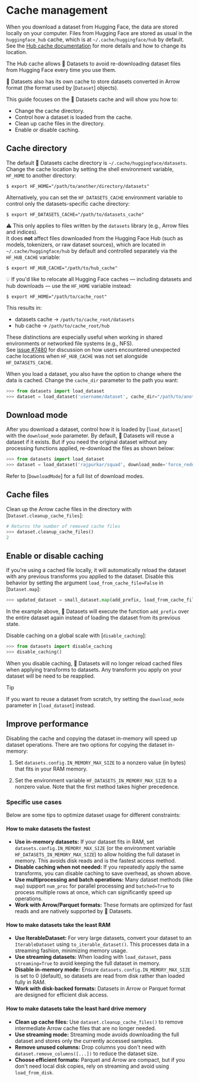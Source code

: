 # Cache management

When you download a dataset from Hugging Face, the data are stored locally on your computer.
Files from Hugging Face are stored as usual in the `huggingface_hub` cache, which is at `~/.cache/huggingface/hub` by default.
See the [Hub cache documentation](https://huggingface.co/docs/huggingface_hub/guides/manage-cache) for more details and how to change its location.

The Hub cache allows 🤗 Datasets to avoid re-downloading dataset files from Hugging Face every time you use them. 

🤗 Datasets also has its own cache to store datasets converted in Arrow format (the format used by [`Dataset`] objects).

This guide focuses on the 🤗 Datasets cache and will show you how to:

- Change the cache directory.
- Control how a dataset is loaded from the cache.
- Clean up cache files in the directory.
- Enable or disable caching.

## Cache directory

The default 🤗 Datasets cache directory is `~/.cache/huggingface/datasets`. Change the cache location by setting the shell environment variable, `HF_HOME` to another directory:

```
$ export HF_HOME="/path/to/another/directory/datasets"
```

Alternatively, you can set the `HF_DATASETS_CACHE` environment variable to control only the datasets-specific cache directory:

```
$ export HF_DATASETS_CACHE="/path/to/datasets_cache"
```

⚠️ This only applies to files written by the `datasets` library (e.g., Arrow files and indices).  
It does **not** affect files downloaded from the Hugging Face Hub (such as models, tokenizers, or raw dataset sources), which are located in `~/.cache/huggingface/hub` by default and controlled separately via the `HF_HUB_CACHE` variable:

```
$ export HF_HUB_CACHE="/path/to/hub_cache"
```

💡 If you'd like to relocate all Hugging Face caches — including datasets and hub downloads — use the `HF_HOME` variable instead:

```
$ export HF_HOME="/path/to/cache_root"
```

This results in:
- datasets cache → `/path/to/cache_root/datasets`
- hub cache → `/path/to/cache_root/hub`

These distinctions are especially useful when working in shared environments or networked file systems (e.g., NFS).  
See [issue #7480](https://github.com/huggingface/datasets/issues/7480) for discussion on how users encountered unexpected cache locations when `HF_HUB_CACHE` was not set alongside `HF_DATASETS_CACHE`.

When you load a dataset, you also have the option to change where the data is cached. Change the `cache_dir` parameter to the path you want:

```py
>>> from datasets import load_dataset
>>> dataset = load_dataset('username/dataset', cache_dir="/path/to/another/directory/datasets")
```

## Download mode

After you download a dataset, control how it is loaded by [`load_dataset`] with the `download_mode` parameter. By default, 🤗 Datasets will reuse a dataset if it exists. But if you need the original dataset without any processing functions applied, re-download the files as shown below:

```py
>>> from datasets import load_dataset
>>> dataset = load_dataset('rajpurkar/squad', download_mode='force_redownload')
```

Refer to [`DownloadMode`] for a full list of download modes.

## Cache files

Clean up the Arrow cache files in the directory with [`Dataset.cleanup_cache_files`]:

```py
# Returns the number of removed cache files
>>> dataset.cleanup_cache_files()
2
```

## Enable or disable caching

If you're using a cached file locally, it will automatically reload the dataset with any previous transforms you applied to the dataset. Disable this behavior by setting the argument `load_from_cache_file=False` in [`Dataset.map`]:

```py
>>> updated_dataset = small_dataset.map(add_prefix, load_from_cache_file=False)
```

In the example above, 🤗 Datasets will execute the function `add_prefix` over the entire dataset again instead of loading the dataset from its previous state.

Disable caching on a global scale with [`disable_caching`]:

```py
>>> from datasets import disable_caching
>>> disable_caching()
```

When you disable caching, 🤗 Datasets will no longer reload cached files when applying transforms to datasets. Any transform you apply on your dataset will be need to be reapplied.

> [!TIP]
> If you want to reuse a dataset from scratch, try setting the `download_mode` parameter in [`load_dataset`] instead.

<a id='load_dataset_enhancing_performance'></a>

## Improve performance

Disabling the cache and copying the dataset in-memory will speed up dataset operations. There are two options for copying the dataset in-memory:

1. Set `datasets.config.IN_MEMORY_MAX_SIZE` to a nonzero value (in bytes) that fits in your RAM memory.

2. Set the environment variable `HF_DATASETS_IN_MEMORY_MAX_SIZE` to a nonzero value. Note that the first method takes higher precedence.

### Specific use cases

Below are some tips to optimize dataset usage for different constraints:

#### How to make datasets the fastest

- **Use in-memory datasets:** If your dataset fits in RAM, set `datasets.config.IN_MEMORY_MAX_SIZE` (or the environment variable `HF_DATASETS_IN_MEMORY_MAX_SIZE`) to allow holding the full dataset in memory. This avoids disk reads and is the fastest access method.
- **Disable caching when not needed:** If you repeatedly apply the same transforms, you can disable caching to save overhead, as shown above.
- **Use multiprocessing and batch operations:** Many dataset methods (like `map`) support `num_proc` for parallel processing and `batched=True` to process multiple rows at once, which can significantly speed up operations.
- **Work with Arrow/Parquet formats:** These formats are optimized for fast reads and are natively supported by 🤗 Datasets.

#### How to make datasets take the least RAM

- **Use IterableDataset:** For very large datasets, convert your dataset to an `IterableDataset` using `to_iterable_dataset()`. This processes data in a streaming fashion, minimizing memory usage.
- **Use streaming datasets:** When loading with `load_dataset`, pass `streaming=True` to avoid keeping the full dataset in memory.
- **Disable in-memory mode:** Ensure `datasets.config.IN_MEMORY_MAX_SIZE` is set to 0 (default), so datasets are read from disk rather than loaded fully in RAM.
- **Work with disk-backed formats:** Datasets in Arrow or Parquet format are designed for efficient disk access.

#### How to make datasets take the least hard drive memory

- **Clean up cache files:** Use `dataset.cleanup_cache_files()` to remove intermediate Arrow cache files that are no longer needed.
- **Use streaming mode:** Streaming mode avoids downloading the full dataset and stores only the currently accessed samples.
- **Remove unused columns:** Drop columns you don't need with `dataset.remove_columns([...])` to reduce the dataset size.
- **Choose efficient formats:** Parquet and Arrow are compact, but if you don't need local disk copies, rely on streaming and avoid using `load_from_disk`.
